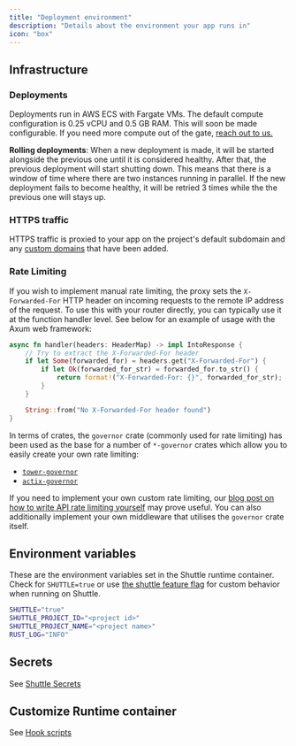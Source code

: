 ```yaml
---
title: "Deployment environment"
description: "Details about the environment your app runs in"
icon: "box"
---
```


## Infrastructure

### Deployments

Deployments run in AWS ECS with Fargate VMs.
The default compute configuration is 0.25 vCPU and 0.5 GB RAM.
This will soon be made configurable.
If you need more compute out of the gate, [reach out to us.](https://www.shuttle.dev/contact)

**Rolling deployments**:
When a new deployment is made, it will be started alongside the previous one until it is considered healthy.
After that, the previous deployment will start shutting down.
This means that there is a window of time where there are two instances running in parallel.
If the new deployment fails to become healthy, it will be retried 3 times while the the previous one will stays up.

### HTTPS traffic

HTTPS traffic is proxied to your app on the project's default subdomain and any [custom domains]() that have been added.

### Rate Limiting

If you wish to implement manual rate limiting, the proxy sets the `X-Forwarded-For` HTTP header on incoming requests to the remote IP address of the request. To use this with your router directly, you can typically use it at the function handler level. See below for an example of usage with the Axum web framework:
```rust
async fn handler(headers: HeaderMap) -> impl IntoResponse {
    // Try to extract the X-Forwarded-For header
    if let Some(forwarded_for) = headers.get("X-Forwarded-For") {
        if let Ok(forwarded_for_str) = forwarded_for.to_str() {
            return format!("X-Forwarded-For: {}", forwarded_for_str);
        }
    }

    String::from("No X-Forwarded-For header found")
}
```

In terms of crates, the `governor` crate (commonly used for rate limiting) has been used as the base for a number of `*-governor` crates which allow you to easily create your own rate limiting:
- [`tower-governor`](https://docs.rs/tower_governor/latest/tower_governor/)
- [`actix-governor`](https://docs.rs/actix-governor/latest/actix_governor/)

If you need to implement your own custom rate limiting, our [blog post on how to write API rate limiting yourself](https://www.shuttle.dev/blog/2024/02/22/api-rate-limiting-rust) may prove useful. You can also additionally implement your own middleware that utilises the `governor` crate itself.

## Environment variables

These are the environment variables set in the Shuttle runtime container.
Check for `SHUTTLE=true` or use [the shuttle feature flag](./project-configuration#cargo-feature-flags) for custom behavior when running on Shuttle.

```bash
SHUTTLE="true"
SHUTTLE_PROJECT_ID="<project id>"
SHUTTLE_PROJECT_NAME="<project name>"
RUST_LOG="INFO"
```

## Secrets

See [Shuttle Secrets](/resources/shuttle-secrets)

## Customize Runtime container

See [Hook scripts](/docs/builds#experimental-hook-scripts)
